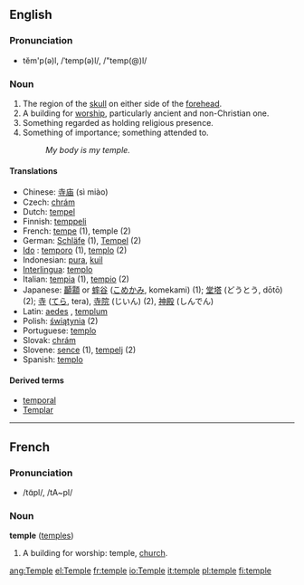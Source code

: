 ==English==

===Pronunciation===
*tĕm'p(ə)l, /ˈtemp(ə)l/, /"temp(@)l/

===Noun===
{{en-noun-reg}} 
# The region of the [[skull]] on either side of the [[forehead]].
# A building for [[worship]], particularly ancient and non-Christian one.
# Something regarded as holding religious presence.
# Something of importance; something attended to.
#:''My body is my temple.''

====Translations====
*Chinese: [[寺庙]] (sì miào)
*Czech: [[chrám]] {{m}}
*Dutch: [[tempel]] {{m}}
*Finnish: [[temppeli]]
*French: [[tempe]] {{f}} (1), temple {{m}} (2)
*German: [[Schläfe]] {{f}} (1), [[Tempel]] {{m}} (2)
* [[w:Ido|Ido]] :  [[temporo]] (1), [[templo]] (2)
*Indonesian: [[pura]], [[kuil]]
*[[Interlingua]]: [[templo]]
*Italian: [[tempia]] (1), [[tempio]] (2)
*Japanese: [[顳顬]] or [[蟀谷]] ([[こめかみ]], komekami) (1); [[堂塔]] (どうとう, dōtō) (2); [[寺]] ([[てら]], tera), [[寺院]] (じいん) (2), [[神殿]] (しんでん)
*Latin: [[aedes]] {{f}}, [[templum]] {{n}}
*Polish: [[świątynia]] {{f}} (2)
*Portuguese: [[templo]] {{m}}
*Slovak: [[chrám#Slovak|chrám]] {{m}}
*Slovene: [[sence]] {{n}} (1), [[tempelj]] {{m}} (2)
*Spanish: [[templo]] {{m}}

====Derived terms====
*[[temporal]]
*[[Templar]]

----

==French==
===Pronunciation===
*/tɑ̃pl/, /tA~pl/
===Noun===
'''temple''' {{m}} ([[temples]])
# A building for worship: temple, [[church]].
[[ang:Temple]]
[[el:Temple]]
[[fr:temple]]
[[io:Temple]]
[[it:temple]]
[[pl:temple]]
[[fi:temple]]
